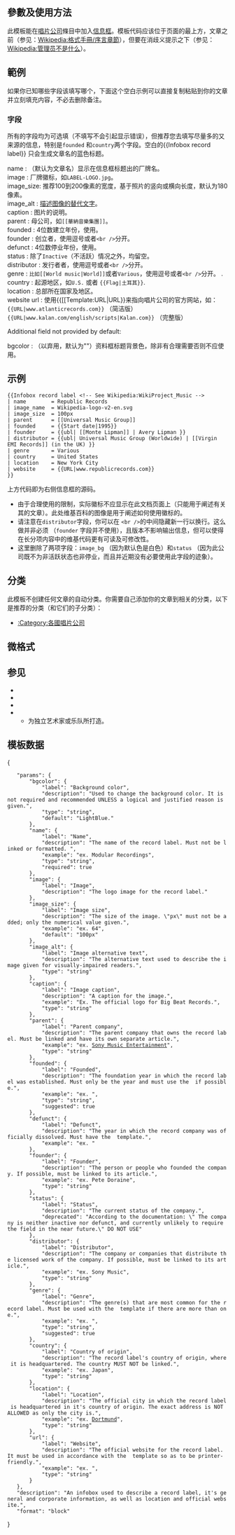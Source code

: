 <includeonly>{{sandbox other||
<!-- 本行下加入模板的分類，跨維基連結加入Wikidata（參見[[Wikipedia:Wikidata]]） -->

}}</includeonly>

<includeonly><!-- 在這裡加入模板的保護標識 --></includeonly><noinclude>{{Documentation subpage}}</noinclude>
<!-- Place categories where indicated at the bottom of this page and interwikis at Wikidata -->
<includeonly>{{esoteric}}</includeonly>

== 參數及使用方法 ==
此模板能在[[唱片公司]]條目中加入[[m:Infobox|信息框]]。模板代码应该位于页面的最上方，文章之前（参见：[[Wikipedia:格式手冊/序言章節]]），但要在消歧义提示之下（参见：[[Wikipedia:管理员不是什么]]）。

== 範例 ==
如果你已知哪些字段该填写哪个，下面这个空白示例可以直接复制粘贴到你的文章并立刻填充内容，不必去删除备注。
{{Parameter names manual
| name | image | image_name | image_size | image_alt | caption | parent | founded | defunct | founder | status | distributor | genre | country | location | website
}}

=== 字段 ===

所有的字段均为可选填（不填写不会引起显示错误），但推荐您去填写尽量多的又来源的信息，特别是<code>founded</code> 和<code>country</code>两个字段。空白的<nowiki>{{Infobox record label}}</nowiki> 只会生成文章名的蓝色标题。

; name : （默认为文章名）显示在信息框标题出的厂牌名。
; image : 厂牌徽标，如<code>LABEL-LOGO.jpg</code>。
; image_size: 推荐100到200像素的宽度，基于照片的竖向或横向长度，默认为180像素。
; image_alt : [[Wikipedia:圖像的替代文字|描述图像的替代文字]]。
; caption : 图片的说明。
; parent : 母公司，如<code><nowiki>[[華納音樂集團]]</nowiki></code>。
; founded : 4位数建立年份，使用{{Tl|Start date}}。
; founder : 创立者，使用逗号或者<code><nowiki><br /></nowiki></code>分开。
; defunct : 4位数停业年份，使用{{tl|end date}}。
; status : 除了<code>Inactive</code>（不活跃）情况之外，均留空。
; distributor : 发行者者，使用逗号或者<code><nowiki><br /></nowiki></code>分开。
; genre : <code>比如<nowiki>[[World music|World]]</nowiki></code>或者<code>Various</code>，使用逗号或者<code><nowiki><br /></nowiki></code>分开。 .
; country : 起源地区，如<code><nowiki>U.S.</nowiki></code> 或者 <code><nowiki>{{Flag|土耳其}}</nowiki></code>.
; location : 总部所在国家及地区。
; website {{nobold|or}} url : 使用<nowiki>{{[[Template:URL|URL}}</nowiki>来指向唱片公司的官方网站，如： <br /> <code><nowiki>{{URL|www.atlanticrecords.com}}</nowiki></code> （简洁版） <br /> <code><nowiki>{{URL|www.kalan.com/english/scripts|Kalan.com}}</nowiki></code> （完整版）

Additional field not provided by default:

; bgcolor : （以弃用，默认为"{{Colors|black|LightBlue|LightBlue}}"）资料框标题背景色，除非有合理需要否则不应使用。

== 示例 ==

{{Infobox record label <!-- See Wikipedia:WikiProject_Music -->
| name        = Republic Records
| image_name  = Wikipedia-logo-v2-en.svg
| image_size  = 100px
| parent      = [[Universal Music Group]]
| founded     = {{Start date|1995}}
| founder     = {{ubl| [[Monte Lipman]] | Avery Lipman }}
| distributor = {{ubl| Universal Music Group (Worldwide) | [[Virgin EMI Records]] (in the UK) }}
| genre       = Various
| country     = United States
| location    = New York City
| website     = {{URL|www.republicrecords.com}}
}}

<pre style="overflow:auto">
{{Infobox record label <!-- See Wikipedia:WikiProject_Music -->
| name        = Republic Records
| image_name  = Wikipedia-logo-v2-en.svg
| image_size  = 100px
| parent      = [[Universal Music Group]]
| founded     = {{Start date|1995}}
| founder     = {{ubl| [[Monte Lipman]] | Avery Lipman }}
| distributor = {{ubl| Universal Music Group (Worldwide) | [[Virgin EMI Records]] (in the UK) }}
| genre       = Various
| country     = United States
| location    = New York City
| website     = {{URL|www.republicrecords.com}}
}}
</pre>

上方代码即为右侧信息框的源码。

* 由于合理使用的限制，实际徽标不应显示在此文档页面上（只能用于阐述有关其的文章）。此处维基百科的图像是用于阐述如何使用徽标的。 
* 请注意在<code>distributor</code>字段，你可以在 <code><nowiki><br /></nowiki></code>的中间隐藏新一行以换行。这么做并非必须 （<code>founder</code> 字段并不使用），且版本不影响输出信息，但可以使得在长分项内容中的维基代码更有可读及可修改性。
* 这里删除了两项字段：<code>image_bg</code> （因为默认色是白色）和<code>status</code> （因为此公司既不为非活跃状态也非停业，而且并近期没有必要使用此字段的迹象）。

{{Clear}}<!--PREVENTS INFOBOX OVERFLOWING NEXT SECTION-->

== 分类 ==

此模板不创建任何文章的自动分类。你需要自己添加你的文章到相关的分类，以下是推荐的分类（和它们的子分类）：

* [[:Category:各國唱片公司]]

== 微格式 ==
{{UF-hcard-org}}

== 参见 ==
<!-- self-listing for quick access on edit history -->

* {{Lts|{{BASEPAGENAME}}}}
* <!-- links to relevant pages -->
* {{Lts|Infobox album}}
* {{Lts|Infobox musical artist}}
** 为独立艺术家或乐队所打造。

== 模板数据 ==
{{collapse top|TemplateData}}
{{TemplateData header}}
<templatedata>
{
	"params": {
		"bgcolor": {
			"label": "Background color",
			"description": "Used to change the background color. It is not required and recommended UNLESS a logical and justified reason is given.",
			"type": "string",
			"default": "LightBlue."
		},
		"name": {
			"label": "Name",
			"description": "The name of the record label. Must not be linked or formatted. ",
			"example": "ex. Modular Recordings",
			"type": "string",
			"required": true
		},
		"image": {
			"label": "Image",
			"description": "The logo image for the record label."
		},
		"image_size": {
			"label": "Image size",
			"description": "The size of the image. \"px\" must not be added; only the numerical value given.",
			"example": "ex. 64",
			"default": "100px"
		},
		"image_alt": {
			"label": "Image alternative text",
			"description": "The alternative text used to describe the image given for visually-impaired readers.",
			"type": "string"
		},
		"caption": {
			"label": "Image caption",
			"description": "A caption for the image.",
			"example": "Ex. The official logo for Big Beat Records.",
			"type": "string"
		},
		"parent": {
			"label": "Parent company",
			"description": "The parent company that owns the record label. Must be linked and have its own separate article.",
			"example": "ex. [[Sony Music Entertainment]]",
			"type": "string"
		},
		"founded": {
			"label": "Founded",
			"description": "The foundation year in which the record label was established. Must only be the year and must use the {{start date and age}} if possible.",
			"example": "ex. {{start date and age|1887}}",
			"type": "string",
			"suggested": true
		},
		"defunct": {
			"label": "Defunct",
			"description": "The year in which the record company was officially dissolved. Must have the {{end date}} template.",
			"example": "ex. {{end date|1953}}"
		},
		"founder": {
			"label": "Founder",
			"description": "The person or people who founded the company. If possible, must be linked to its article.",
			"example": "ex. Pete Doraine",
			"type": "string"
		},
		"status": {
			"label": "Status",
			"description": "The current status of the company.",
			"deprecated": "According to the documentation: \" The company is neither inactive nor defunct, and currently unlikely to require the field in the near future.\" DO NOT USE"
		},
		"distributor": {
			"label": "Distributor",
			"description": "The company or companies that distribute the licensed work of the company. If possible, must be linked to its article.",
			"example": "ex. Sony Music",
			"type": "string"
		},
		"genre": {
			"label": "Genre",
			"description": "The genre(s) that are most common for the record label. Must be used with the {{hlist}} template if there are more than one.",
			"example": "ex. {{hlist|[[Rock music|Rock]]|[[electronica]]|[[electropop]]|[[neo-psychedelia]]|[[psychedelic rock]]}}",
			"type": "string",
			"suggested": true
		},
		"country": {
			"label": "Country of origin",
			"description": "The record label's country of origin, where it is headquartered. The country MUST NOT be linked.",
			"example": "ex. Japan",
			"type": "string"
		},
		"location": {
			"label": "Location",
			"description": "The official city in which the record label is headquartered in it's country of origin. The exact address is NOT ALLOWED as only the city is.",
			"example": "ex. [[Dortmund]]",
			"type": "string"
		},
		"url": {
			"label": "Website",
			"description": "The official website for the record label. It must be used in accordance with the {{URL}} template so as to be printer-friendly.",
			"example": "ex. {{URL|defjam.com}}",
			"type": "string"
		}
	},
	"description": "An infobox used to describe a record label, it's general and corporate information, as well as location and official website.",
	"format": "block"
}
</templatedata>
{{collapse bottom}}

{{Organization infoboxes}}
<includeonly>{{Sandbox other||<!-- 本行下加入模板的分類 -->
[[Category:音樂信息框模板|Record label]]
[[Category:企業信息框模板|Record label]]
[[Category:唱片公司|*<!--STAR-->Infobox record label]]
}}</includeonly>